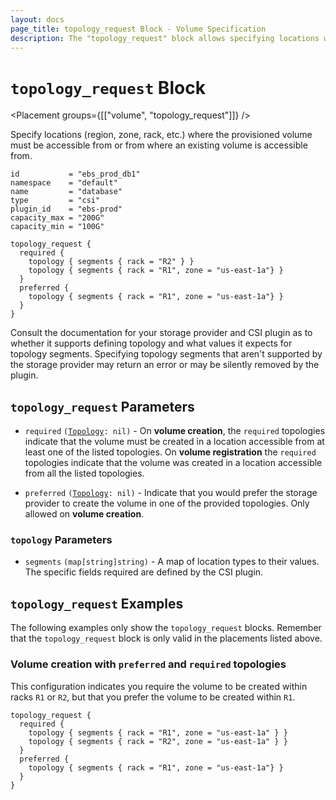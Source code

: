 ```yaml
---
layout: docs
page_title: topology_request Block - Volume Specification
description: The "topology_request" block allows specifying locations where the provisioned volume must be accessible from.
---
```


# `topology_request` Block

<Placement groups={[["volume", "topology_request"]]} />

Specify locations (region, zone, rack, etc.) where the provisioned volume must
be accessible from or from where an existing volume is accessible from.

```hcl
id           = "ebs_prod_db1"
namespace    = "default"
name         = "database"
type         = "csi"
plugin_id    = "ebs-prod"
capacity_max = "200G"
capacity_min = "100G"

topology_request {
  required {
    topology { segments { rack = "R2" } }
    topology { segments { rack = "R1", zone = "us-east-1a"} }
  }
  preferred {
    topology { segments { rack = "R1", zone = "us-east-1a"} }
  }
}
```

Consult the documentation for your storage provider and CSI plugin as to
whether it supports defining topology and what values it expects for topology
segments. Specifying topology segments that aren't supported by the storage
provider may return an error or may be silently removed by the plugin.

## `topology_request` Parameters

- `required` <code>([Topology][topology]: nil)</code> - On **volume creation**,
  the `required` topologies indicate that the volume must be created in a
  location accessible from at least one of the listed topologies. On **volume
  registration** the `required` topologies indicate that the volume was created
  in a location accessible from all the listed topologies.

- `preferred` <code>([Topology][topology]: nil)</code> - Indicate that you
  would prefer the storage provider to create the volume in one of the provided
  topologies. Only allowed on **volume creation**.

### `topology` Parameters

- `segments` `(map[string]string)` - A map of location types to their values.
  The specific fields required are defined by the CSI plugin.

## `topology_request` Examples

The following examples only show the `topology_request` blocks. Remember that
the `topology_request` block is only valid in the placements listed above.

### Volume creation with `preferred` and `required` topologies

This configuration indicates you require the volume to be created within racks
`R1` or `R2`, but that you prefer the volume to be created within `R1`.

```hcl
topology_request {
  required {
    topology { segments { rack = "R1", zone = "us-east-1a" } }
    topology { segments { rack = "R2", zone = "us-east-1a" } }
  }
  preferred {
    topology { segments { rack = "R1", zone = "us-east-1a"} }
  }
}
```

[topology]: #topology-parameters
